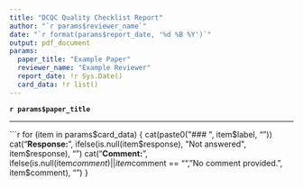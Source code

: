 ```yaml
---
title: "DCQC Quality Checklist Report"
author: "`r params$reviewer_name`"
date: "`r format(params$report_date, '%d %B %Y')`"
output: pdf_document
params:
  paper_title: "Example Paper"
  reviewer_name: "Example Reviewer"
  report_date: !r Sys.Date()
  card_data: !r list()
---
```


**`r params$paper_title`**

---

```r
for (item in params$card_data) {
  cat(paste0("### ", item$label, "\n\n"))
  cat("**Response:** ", ifelse(is.null(item$response), "Not answered", item$response), "\n\n")
  cat("**Comment:** ", ifelse(is.null(item$comment) || item$comment == "", "No comment provided.", item$comment), "\n\n")
}
